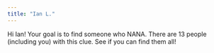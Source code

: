 ```yaml
---
title: "Ian L."
---
```


Hi Ian! Your goal is to find someone who NANA. There are 13 people (including you) with this clue. See if you can find them all!
